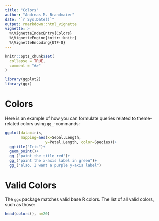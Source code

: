 ```yaml
---
title: "Colors"
author: "Andreas M. Brandmaier"
date: "`r Sys.Date()`"
output: rmarkdown::html_vignette
vignette: >
  %\VignetteIndexEntry{Colors}
  %\VignetteEngine{knitr::knitr}
  %\VignetteEncoding{UTF-8}
---
```


```r
knitr::opts_chunk$set(
  collapse = TRUE,
  comment = "#>"
)

library(ggplot2)
library(ggx)
```

# Colors

Here is an example of how you can formulate queries related to theme-related colors using `gg_`-commands:

```r
ggplot(data=iris, 
       mapping=aes(x=Sepal.Length, 
                  y=Petal.Length, color=Species))+
  ggtitle("Iris")+
  geom_point()+
  gg_("paint the title red")+
  gg_("paint the x-axis label in green")+
  gg_("also, I want a purple y-axis label")
```


# Valid Colors

The `ggx` package matches valid base R colors. The list of all valid colors, such as those:

```r
head(colors(), n=20)
```
